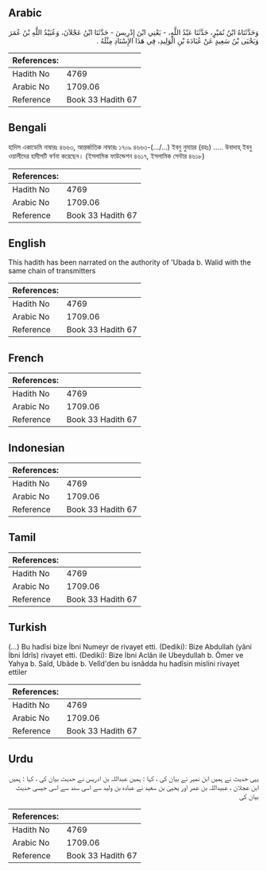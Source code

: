 ## Arabic


<div dir="rtl" lang="ar" style={{fontSize:'larger',backgroundColor:'#f8f9fa',padding:20}}>
وَحَدَّثَنَاهُ ابْنُ نُمَيْرٍ، حَدَّثَنَا عَبْدُ اللَّهِ، - يَعْنِي ابْنَ إِدْرِيسَ - حَدَّثَنَا ابْنُ عَجْلاَنَ، وَعُبَيْدُ اللَّهِ بْنُ عُمَرَ وَيَحْيَى بْنُ سَعِيدٍ عَنْ عُبَادَةَ بْنِ الْوَلِيدِ، فِي هَذَا الإِسْنَادِ مِثْلَهُ ‏.‏
</div>
<div style={{backgroundColor:'#f8f9fa',padding:20, marginBottom: 10}}><table> <thead> <tr> <th>References:</th> <th></th> </tr> </thead> <tbody><tr><td>Hadith No</td><td>4769</td></tr><tr><td>Arabic No</td><td>1709.06</td></tr><tr><td>Reference</td><td>Book 33 Hadith 67</td></tr></tbody></table></div>

## Bengali


<div dir="ltr" lang="bn" style={{fontSize:'larger',backgroundColor:'#f8f9fa',padding:20}}>
হাদিস একাডেমি নাম্বারঃ ৪৬৬৩, আন্তর্জাতিক নাম্বারঃ ১৭০৯ ৪৬৬৩-(.../...) ইবনু নুমায়র (রহঃ) ..... উবাদাহ্ ইবনু ওয়ালীদের হাদীসটি বর্ণনা করেছেন। (ইসলামিক ফাউন্ডেশন ৪৬১৭, ইসলামিক সেন্টার ৪৬১৮)
</div>
<div style={{backgroundColor:'#f8f9fa',padding:20, marginBottom: 10}}><table> <thead> <tr> <th>References:</th> <th></th> </tr> </thead> <tbody><tr><td>Hadith No</td><td>4769</td></tr><tr><td>Arabic No</td><td>1709.06</td></tr><tr><td>Reference</td><td>Book 33 Hadith 67</td></tr></tbody></table></div>

## English


<div dir="ltr" lang="en" style={{fontSize:'larger',backgroundColor:'#f8f9fa',padding:20}}>
This hadith has been narrated on the authority of 'Ubada b. Walid with the same chain of transmitters
</div>
<div style={{backgroundColor:'#f8f9fa',padding:20, marginBottom: 10}}><table> <thead> <tr> <th>References:</th> <th></th> </tr> </thead> <tbody><tr><td>Hadith No</td><td>4769</td></tr><tr><td>Arabic No</td><td>1709.06</td></tr><tr><td>Reference</td><td>Book 33 Hadith 67</td></tr></tbody></table></div>

## French


<div dir="ltr" lang="fr" style={{fontSize:'larger',backgroundColor:'#f8f9fa',padding:20}}>

</div>
<div style={{backgroundColor:'#f8f9fa',padding:20, marginBottom: 10}}><table> <thead> <tr> <th>References:</th> <th></th> </tr> </thead> <tbody><tr><td>Hadith No</td><td>4769</td></tr><tr><td>Arabic No</td><td>1709.06</td></tr><tr><td>Reference</td><td>Book 33 Hadith 67</td></tr></tbody></table></div>

## Indonesian


<div dir="ltr" lang="id" style={{fontSize:'larger',backgroundColor:'#f8f9fa',padding:20}}>

</div>
<div style={{backgroundColor:'#f8f9fa',padding:20, marginBottom: 10}}><table> <thead> <tr> <th>References:</th> <th></th> </tr> </thead> <tbody><tr><td>Hadith No</td><td>4769</td></tr><tr><td>Arabic No</td><td>1709.06</td></tr><tr><td>Reference</td><td>Book 33 Hadith 67</td></tr></tbody></table></div>

## Tamil


<div dir="ltr" lang="ta" style={{fontSize:'larger',backgroundColor:'#f8f9fa',padding:20}}>

</div>
<div style={{backgroundColor:'#f8f9fa',padding:20, marginBottom: 10}}><table> <thead> <tr> <th>References:</th> <th></th> </tr> </thead> <tbody><tr><td>Hadith No</td><td>4769</td></tr><tr><td>Arabic No</td><td>1709.06</td></tr><tr><td>Reference</td><td>Book 33 Hadith 67</td></tr></tbody></table></div>

## Turkish


<div dir="ltr" lang="tr" style={{fontSize:'larger',backgroundColor:'#f8f9fa',padding:20}}>
(…) Bu hadîsi bize İbni Numeyr de rivayet etti. (Dediki): Bize Abdullah (yâni İbni İdrîs) rivayet etti. (Dediki): Bize İbni Aclân ile Ubeydullah b. Ömer ve Yahya b. Saîd, Ubâde b. Velîd'den bu isnâdda hu hadîsin mislini rivayet ettiler
</div>
<div style={{backgroundColor:'#f8f9fa',padding:20, marginBottom: 10}}><table> <thead> <tr> <th>References:</th> <th></th> </tr> </thead> <tbody><tr><td>Hadith No</td><td>4769</td></tr><tr><td>Arabic No</td><td>1709.06</td></tr><tr><td>Reference</td><td>Book 33 Hadith 67</td></tr></tbody></table></div>

## Urdu


<div dir="rtl" lang="ur" style={{fontSize:'larger',backgroundColor:'#f8f9fa',padding:20}}>
یہی حدیث نے ہمیں ابن نمیر نے بیان کی ، کہا : ہمیں عبداللہ بن ادریس نے حدیث بیان کی ، کہا : ہمیں ابن عجلان ، عبیداللہ بن عمر اور یحییٰ بن سعید نے عبادہ بن ولید سے اسی سند سے اسی جیسی حدیث بیان کی
</div>
<div style={{backgroundColor:'#f8f9fa',padding:20, marginBottom: 10}}><table> <thead> <tr> <th>References:</th> <th></th> </tr> </thead> <tbody><tr><td>Hadith No</td><td>4769</td></tr><tr><td>Arabic No</td><td>1709.06</td></tr><tr><td>Reference</td><td>Book 33 Hadith 67</td></tr></tbody></table></div>